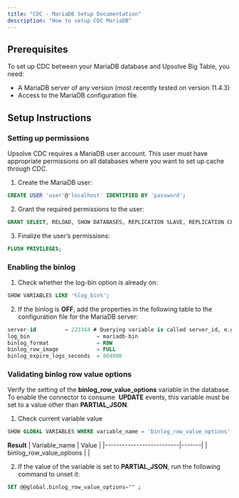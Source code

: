 ```yaml
---
title: "CDC - MariaDB Setup Documentation"
description: "How to setup CDC MariaDB"
---
```


## Prerequisites

To set up CDC between your MariaDB database and Upsolve Big Table, you need:

- A MariaDB server of any version (most recently tested on version 11.4.3)
- Access to the MariaDB configuration file.

## Setup Instructions

### Setting up permissions

Upsolve CDC requires a MariaDB user account. This user must have appropriate permissions on all databases where you want to set up cache through CDC.

1. Create the MariaDB user:

```sql
CREATE USER 'user'@'localhost' IDENTIFIED BY 'password';
```

2. Grant the required permissions to the user:

```sql
GRANT SELECT, RELOAD, SHOW DATABASES, REPLICATION SLAVE, REPLICATION CLIENT ON *.* TO 'user' IDENTIFIED BY 'password';
```

3. Finalize the user’s permissions:

```sql
FLUSH PRIVILEGES;
```

### Enabling the binlog

1. Check whether the log-bin option is already on:

```sql
SHOW VARIABLES LIKE '%log_bin%';
```

2. If the binlog is **OFF**, add the properties in the following table to the configuration file for the MariaDB server:

```sql
server-id         = 223344 # Querying variable is called server_id, e.g. SELECT variable_value FROM information_schema.global_variables WHERE variable_name='server_id';
log_bin                     = mariadb-bin
binlog_format               = ROW
binlog_row_image            = FULL
binlog_expire_logs_seconds  = 864000
```

### Validating binlog row value options

Verify the setting of the **binlog_row_value_options** variable in the database. To enable the connector to consume  **UPDATE** events, this variable must be set to a value other than **PARTIAL_JSON**.

1. Check current variable value

```sql
SHOW GLOBAL VARIABLES WHERE variable_name = 'binlog_row_value_options';
```

**Result**
| Variable_name | Value |
|--------------------------|-------|
| binlog_row_value_options | |

2. If the value of the variable is set to **PARTIAL_JSON**, run the following command to unset it:

```sql
SET @@global.binlog_row_value_options="" ;
```
